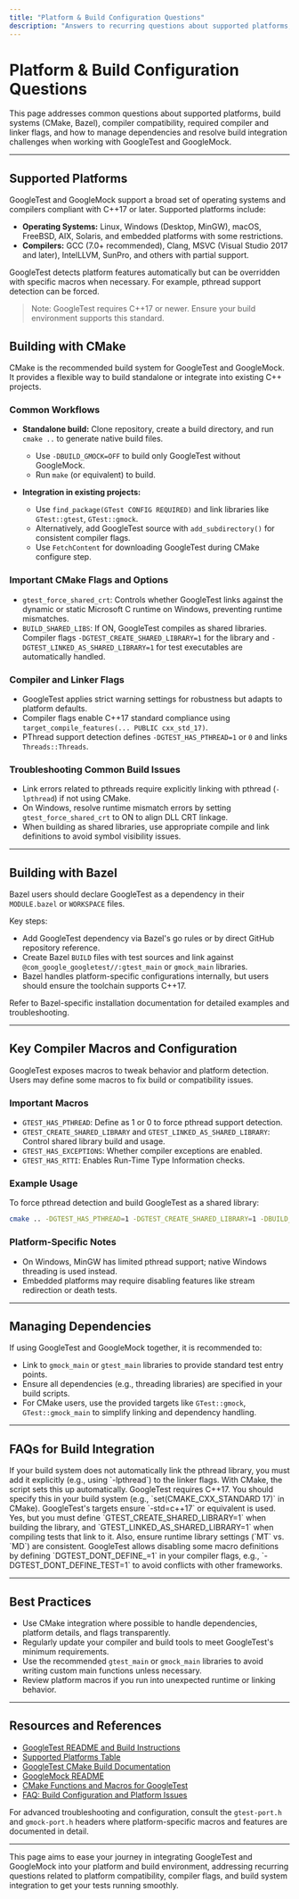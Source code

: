 ```yaml
---
title: "Platform & Build Configuration Questions"
description: "Answers to recurring questions about supported platforms, build systems (CMake, Bazel), required flags, and compiler compatibility. Includes guidance on managing dependencies and resolving build integration problems."
---
```


# Platform & Build Configuration Questions

This page addresses common questions about supported platforms, build systems (CMake, Bazel), compiler compatibility, required compiler and linker flags, and how to manage dependencies and resolve build integration challenges when working with GoogleTest and GoogleMock.

---

## Supported Platforms

GoogleTest and GoogleMock support a broad set of operating systems and compilers compliant with C++17 or later. Supported platforms include:

- **Operating Systems:** Linux, Windows (Desktop, MinGW), macOS, FreeBSD, AIX, Solaris, and embedded platforms with some restrictions.
- **Compilers:** GCC (7.0+ recommended), Clang, MSVC (Visual Studio 2017 and later), IntelLLVM, SunPro, and others with partial support.

GoogleTest detects platform features automatically but can be overridden with specific macros when necessary. For example, pthread support detection can be forced.

> Note: GoogleTest requires C++17 or newer. Ensure your build environment supports this standard.


## Building with CMake

CMake is the recommended build system for GoogleTest and GoogleMock. It provides a flexible way to build standalone or integrate into existing C++ projects.

### Common Workflows

- **Standalone build:** Clone repository, create a build directory, and run `cmake ..` to generate native build files.
  - Use `-DBUILD_GMOCK=OFF` to build only GoogleTest without GoogleMock.
  - Run `make` (or equivalent) to build.

- **Integration in existing projects:**
  - Use `find_package(GTest CONFIG REQUIRED)` and link libraries like `GTest::gtest`, `GTest::gmock`.
  - Alternatively, add GoogleTest source with `add_subdirectory()` for consistent compiler flags.
  - Use `FetchContent` for downloading GoogleTest during CMake configure step.

### Important CMake Flags and Options

- `gtest_force_shared_crt`: Controls whether GoogleTest links against the dynamic or static Microsoft C runtime on Windows, preventing runtime mismatches.
- `BUILD_SHARED_LIBS`: If ON, GoogleTest compiles as shared libraries. Compiler flags `-DGTEST_CREATE_SHARED_LIBRARY=1` for the library and `-DGTEST_LINKED_AS_SHARED_LIBRARY=1` for test executables are automatically handled.

### Compiler and Linker Flags

- GoogleTest applies strict warning settings for robustness but adapts to platform defaults.
- Compiler flags enable C++17 standard compliance using `target_compile_features(... PUBLIC cxx_std_17)`.
- PThread support detection defines `-DGTEST_HAS_PTHREAD=1` or `0` and links `Threads::Threads`.

### Troubleshooting Common Build Issues

- Link errors related to pthreads require explicitly linking with pthread (`-lpthread`) if not using CMake.
- On Windows, resolve runtime mismatch errors by setting `gtest_force_shared_crt` to ON to align DLL CRT linkage.
- When building as shared libraries, use appropriate compile and link definitions to avoid symbol visibility issues.

---

## Building with Bazel

Bazel users should declare GoogleTest as a dependency in their `MODULE.bazel` or `WORKSPACE` files.

Key steps:

- Add GoogleTest dependency via Bazel's go rules or by direct GitHub repository reference.
- Create Bazel `BUILD` files with test sources and link against `@com_google_googletest//:gtest_main` or `gmock_main` libraries.
- Bazel handles platform-specific configurations internally, but users should ensure the toolchain supports C++17.

Refer to Bazel-specific installation documentation for detailed examples and troubleshooting.

---

## Key Compiler Macros and Configuration

GoogleTest exposes macros to tweak behavior and platform detection. Users may define some macros to fix build or compatibility issues.

### Important Macros

- `GTEST_HAS_PTHREAD`: Define as 1 or 0 to force pthread support detection.
- `GTEST_CREATE_SHARED_LIBRARY` and `GTEST_LINKED_AS_SHARED_LIBRARY`: Control shared library build and usage.
- `GTEST_HAS_EXCEPTIONS`: Whether compiler exceptions are enabled.
- `GTEST_HAS_RTTI`: Enables Run-Time Type Information checks.

### Example Usage

To force pthread detection and build GoogleTest as a shared library:

```bash
cmake .. -DGTEST_HAS_PTHREAD=1 -DGTEST_CREATE_SHARED_LIBRARY=1 -DBUILD_SHARED_LIBS=ON
```

### Platform-Specific Notes

- On Windows, MinGW has limited pthread support; native Windows threading is used instead.
- Embedded platforms may require disabling features like stream redirection or death tests.

---

## Managing Dependencies

If using GoogleTest and GoogleMock together, it is recommended to:

- Link to `gmock_main` or `gtest_main` libraries to provide standard test entry points.
- Ensure all dependencies (e.g., threading libraries) are specified in your build scripts.
- For CMake users, use the provided targets like `GTest::gmock`, `GTest::gmock_main` to simplify linking and dependency handling.

---

## FAQs for Build Integration

<AccordionGroup title="Build System Questions">
<Accordion title="Why am I getting pthread linker errors?">
If your build system does not automatically link the pthread library, you must add it explicitly (e.g., using `-lpthread`) to the linker flags. With CMake, the script sets this up automatically.
</Accordion>
<Accordion title="How do I change GoogleTest's default C++ standard?">
GoogleTest requires C++17. You should specify this in your build system (e.g., `set(CMAKE_CXX_STANDARD 17)` in CMake). GoogleTest's targets ensure `-std=c++17` or equivalent is used.
</Accordion>
<Accordion title="Can I build GoogleTest as a shared library on Windows?">
Yes, but you must define `GTEST_CREATE_SHARED_LIBRARY=1` when building the library, and `GTEST_LINKED_AS_SHARED_LIBRARY=1` when compiling tests that link to it. Also, ensure runtime library settings (`MT` vs. `MD`) are consistent.
</Accordion>
<Accordion title="What if I encounter macro name conflicts?">
GoogleTest allows disabling some macro definitions by defining `DGTEST_DONT_DEFINE_<MACRO>=1` in your compiler flags, e.g., `-DGTEST_DONT_DEFINE_TEST=1` to avoid conflicts with other frameworks.
</Accordion>
</AccordionGroup>

---

## Best Practices

- Use CMake integration where possible to handle dependencies, platform details, and flags transparently.
- Regularly update your compiler and build tools to meet GoogleTest's minimum requirements.
- Use the recommended `gtest_main` or `gmock_main` libraries to avoid writing custom main functions unless necessary.
- Review platform macros if you run into unexpected runtime or linking behavior.

---

## Resources and References

- [GoogleTest README and Build Instructions](https://github.com/google/googletest/blob/main/README.md)
- [Supported Platforms Table](https://github.com/google/oss-policies-info/blob/main/foundational-cxx-support-matrix.md)
- [GoogleTest CMake Build Documentation](https://github.com/google/googletest/blob/main/googletest/README.md#build-with-cmake)
- [GoogleMock README](https://github.com/google/googletest/blob/main/googlemock/README.md)
- [CMake Functions and Macros for GoogleTest](https://github.com/google/googletest/blob/main/googletest/cmake/internal_utils.cmake)
- [FAQ: Build Configuration and Platform Issues](https://github.com/google/googletest/tree/main/faq)


For advanced troubleshooting and configuration, consult the `gtest-port.h` and `gmock-port.h` headers where platform-specific macros and features are documented in detail.

---

This page aims to ease your journey in integrating GoogleTest and GoogleMock into your platform and build environment, addressing recurring questions related to platform compatibility, compiler flags, and build system integration to get your tests running smoothly.